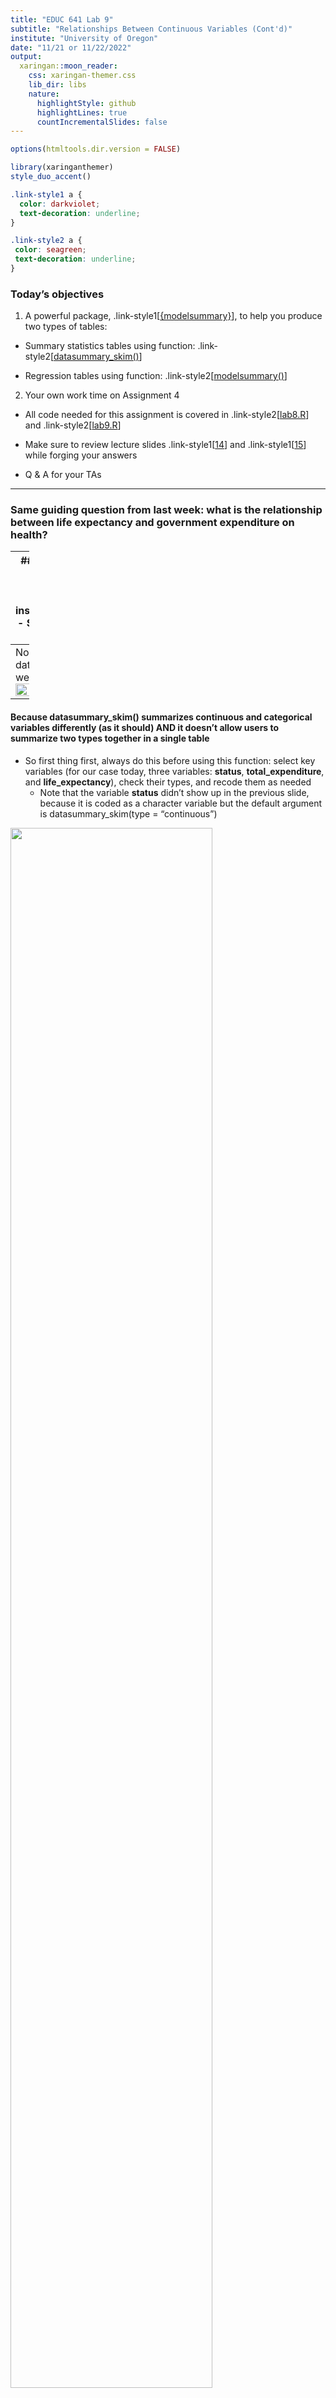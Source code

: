 ```yaml
---
title: "EDUC 641 Lab 9"
subtitle: "Relationships Between Continuous Variables (Cont'd)"
institute: "University of Oregon"
date: "11/21 or 11/22/2022"
output:
  xaringan::moon_reader:
    css: xaringan-themer.css
    lib_dir: libs
    nature:
      highlightStyle: github
      highlightLines: true
      countIncrementalSlides: false
---
```


```r
options(htmltools.dir.version = FALSE)
```

```r
library(xaringanthemer)
style_duo_accent()
```

```css
.link-style1 a {
  color: darkviolet;
  text-decoration: underline;
}

.link-style2 a {
 color: seagreen;
 text-decoration: underline;
}

```


### Today's objectives

1. A powerful package, .link-style1[[{modelsummary}](https://vincentarelbundock.github.io/modelsummary/index.html)], to help you produce two types of tables:

  - Summary statistics tables using function: .link-style2[[datasummary_skim()](https://vincentarelbundock.github.io/modelsummary/articles/datasummary.html)]
  
  - Regression tables using function: .link-style2[[modelsummary()](https://vincentarelbundock.github.io/modelsummary/articles/modelsummary.html)]

2. Your own work time on Assignment 4 

  - All code needed for this assignment is covered in .link-style2[[lab8.R](./code/lab8.R)] and .link-style2[[lab9.R](./code/lab9.R)] 
  
  - Make sure to review lecture slides .link-style1[[14](https://daviddliebowitz.github.io/EDUC641_22F/slides/EDUC641_15_regression.html#1)] and .link-style1[[15](https://daviddliebowitz.github.io/EDUC641_22F/slides/EDUC641_16_residuals.html#1)] while forging your answers 
  
  - Q & A for your TAs
  
---

### Same guiding question from last week: what is the relationship between life expectancy and government expenditure on health?

---
### Goal 1. datasummary_skim(): quick overview of numeric or categorical variables
  - If you haven't done so: install.packages("modelsummary") 
  - Set up your RStudio environment as following

<img src="lab901.png">

---
Note that directly using datasummary_skim() didn't work well:
<img src="lab902.png" style="width: 90%" />

---
#### Because datasummary_skim() summarizes continuous and categorical variables differently (as it should) AND it doesn't allow users to summarize two types together in a single table
  - So first thing first, always do this before using this function: select key variables (for our case today, three variables: **status**, **total_expenditure**, and **life_expectancy**), check their types, and recode them as needed
     - Note that the variable **status** didn't show up in the previous slide, because it is coded as a character variable but the default argument is datasummary_skim(type = "continuous") 
  
<img src="lab903.png" style="width: 80%" />

---
### Goal 2. modelsummary(): regression tables with side-by-side models

<img src="lab905.png">

---
<img src="lab906.png">

---
### Appendix
Does the relationship between expectancy and expenditure differ for developed vs developing countries? You don't need these code for assignment 4 but for your curiosity as a researcher:

---
<img src="lab904.png" style="width: 80%" /> 

---
<img src="lab907.png">



